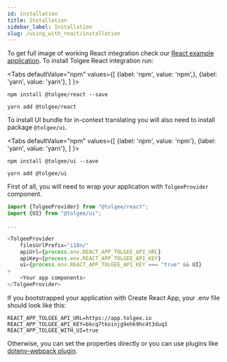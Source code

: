 ```yaml
---
id: installation
title: Installation
sidebar_label: Installation
slug: /using_with_react/installation
---
```


To get full image of working React integration check our [React example application](https://github.com/tolgee/react-sampleapp).
To install Tolgee React integration run:


<Tabs
    defaultValue="npm"
    values={[
        {label: 'npm', value: 'npm',},
        {label: 'yarn', value: 'yarn'},
    ]
    }>
<TabItem value="npm">

```shell
npm install @tolgee/react --save
```

</TabItem>
<TabItem value="yarn">

```shell
yarn add @tolgee/react
```

</TabItem>
</Tabs>

To install UI bundle for in-context translating you will also need to install package `@tolgee/ui`.

<Tabs
    defaultValue="npm"
    values={[
        {label: 'npm', value: 'npm'},
        {label: 'yarn', value: 'yarn'},
    ]
    }>
<TabItem value="npm">

```shell
npm install @tolgee/ui --save
```

</TabItem>
<TabItem value="yarn">

```shell
yarn add @tolgee/ui
```

</TabItem>
</Tabs>

First of all, you will need to wrap your application with `TolgeeProvider` component.

```javascript
import {TolgeeProvider} from "@tolgee/react";
import {UI} from "@tolgee/ui";

...

<TolgeeProvider
    filesUrlPrefix="i18n/"
    apiUrl={process.env.REACT_APP_TOLGEE_API_URL}
    apiKey={process.env.REACT_APP_TOLGEE_API_KEY}
    ui={process.env.REACT_APP_TOLGEE_API_KEY === "true" && UI}
>
    <Your app components>
</TolgeeProvider>
```

If you bootstrapped your application with Create React App, your .env file should look like this:

```shell
REACT_APP_TOLGEE_API_URL=https://app.tolgee.io
REACT_APP_TOLGEE_API_KEY=bkcq7tkoinjg9ehk9hc4t3duq3
REACT_APP_TOLGEE_WITH_UI=true
```

Otherwise, you can set the properties directly or you can use plugins like [dotenv-webpack plugin](https://www.npmjs.com/package/dotenv-webpack).